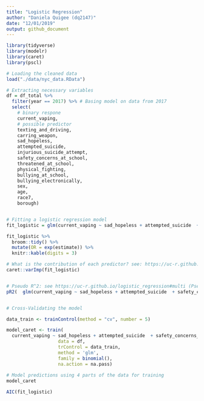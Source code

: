 ```yaml
---
title: "Logistic Regression"
author: "Daniela Quigee (dq2147)"
date: "12/01/2019"
output: github_document
---
```


```r
library(tidyverse)
library(modelr)
library(caret)
library(pscl)
```

```r
# Loading the cleaned data
load("./data/nyc_data.RData")
```

```r
# Extracting necessary variables
df = df_total %>% 
  filter(year == 2017) %>% # Basing model on data from 2017
  select(
    # binary respone
    current_vaping,
    # possible predictor
    texting_and_driving,
    carring_weapon,
    sad_hopeless,
    attempted_suicide,
    injurious_suicide_attempt,
    safety_concerns_at_school,
    threatened_at_school,
    physical_fighting,
    bullying_at_school,
    bullying_electronically,
    sex,
    age,
    race7,
    borough)


# Fitting a logistic regression model
fit_logistic = glm(current_vaping ~ sad_hopeless + attempted_suicide  + safety_concerns_at_school + threatened_at_school + physical_fighting + bullying_electronically + carring_weapon  , data = df, family = binomial())

fit_logistic %>% 
  broom::tidy() %>% 
  mutate(OR = exp(estimate)) %>%
  knitr::kable(digits = 3)

# What is the contribution of each predictor? see: https://uc-r.github.io/logistic_regression#multi
caret::varImp(fit_logistic)


# Pseudo R^2: see https://uc-r.github.io/logistic_regression#multi (Pseudo R^2 about 0.40 considered good)
pR2(  glm(current_vaping ~ sad_hopeless + attempted_suicide  + safety_concerns_at_school + threatened_at_school + physical_fighting + bullying_electronically + carring_weapon  , data = df, family = binomial())  )["McFadden"]


# Cross-Validating the model

data_train <- trainControl(method = "cv", number = 5)

model_caret <- train(
  current_vaping ~ sad_hopeless + attempted_suicide  + safety_concerns_at_school + threatened_at_school + physical_fighting + bullying_electronically + carring_weapon,
                   data = df,
                   trControl = data_train,
                   method = 'glm',
                   family = binomial(),
                   na.action = na.pass)
  
# Model predictions using 4 parts of the data for training 
model_caret

AIC(fit_logistic)
```
